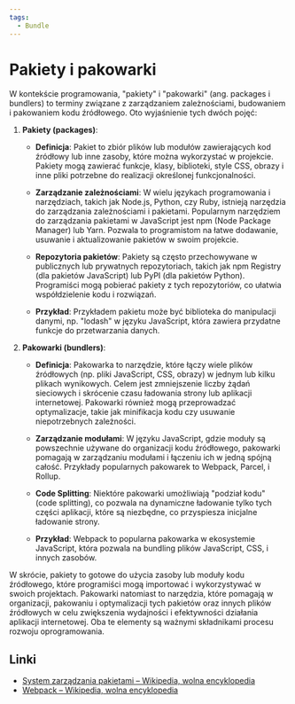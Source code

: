 ```yaml
---
tags:
  - Bundle
---
```


# Pakiety i pakowarki

W kontekście programowania, "pakiety" i "pakowarki" (ang. packages i bundlers) to terminy związane z zarządzaniem zależnościami, budowaniem i pakowaniem kodu źródłowego. Oto wyjaśnienie tych dwóch pojęć:

1. **Pakiety (packages)**:

   - **Definicja**: Pakiet to zbiór plików lub modułów zawierających kod źródłowy lub inne zasoby, które można wykorzystać w projekcie. Pakiety mogą zawierać funkcje, klasy, biblioteki, style CSS, obrazy i inne pliki potrzebne do realizacji określonej funkcjonalności.

   - **Zarządzanie zależnościami**: W wielu językach programowania i narzędziach, takich jak Node.js, Python, czy Ruby, istnieją narzędzia do zarządzania zależnościami i pakietami. Popularnym narzędziem do zarządzania pakietami w JavaScript jest npm (Node Package Manager) lub Yarn. Pozwala to programistom na łatwe dodawanie, usuwanie i aktualizowanie pakietów w swoim projekcie.

   - **Repozytoria pakietów**: Pakiety są często przechowywane w publicznych lub prywatnych repozytoriach, takich jak npm Registry (dla pakietów JavaScript) lub PyPI (dla pakietów Python). Programiści mogą pobierać pakiety z tych repozytoriów, co ułatwia współdzielenie kodu i rozwiązań.

   - **Przykład**: Przykładem pakietu może być biblioteka do manipulacji danymi, np. "lodash" w języku JavaScript, która zawiera przydatne funkcje do przetwarzania danych.

2. **Pakowarki (bundlers)**:

   - **Definicja**: Pakowarka to narzędzie, które łączy wiele plików źródłowych (np. pliki JavaScript, CSS, obrazy) w jednym lub kilku plikach wynikowych. Celem jest zmniejszenie liczby żądań sieciowych i skrócenie czasu ładowania strony lub aplikacji internetowej. Pakowarki również mogą przeprowadzać optymalizacje, takie jak minifikacja kodu czy usuwanie niepotrzebnych zależności.

   - **Zarządzanie modułami**: W języku JavaScript, gdzie moduły są powszechnie używane do organizacji kodu źródłowego, pakowarki pomagają w zarządzaniu modułami i łączeniu ich w jedną spójną całość. Przykłady popularnych pakowarek to Webpack, Parcel, i Rollup.

   - **Code Splitting**: Niektóre pakowarki umożliwiają "podział kodu" (code splitting), co pozwala na dynamiczne ładowanie tylko tych części aplikacji, które są niezbędne, co przyspiesza inicjalne ładowanie strony.

   - **Przykład**: Webpack to popularna pakowarka w ekosystemie JavaScript, która pozwala na bundling plików JavaScript, CSS, i innych zasobów.

W skrócie, pakiety to gotowe do użycia zasoby lub moduły kodu źródłowego, które programiści mogą importować i wykorzystywać w swoich projektach. Pakowarki natomiast to narzędzia, które pomagają w organizacji, pakowaniu i optymalizacji tych pakietów oraz innych plików źródłowych w celu zwiększenia wydajności i efektywności działania aplikacji internetowej. Oba te elementy są ważnymi składnikami procesu rozwoju oprogramowania.

## Linki

- [System zarządzania pakietami – Wikipedia, wolna encyklopedia](https://pl.wikipedia.org/wiki/System_zarz%C4%85dzania_pakietami)
- [Webpack – Wikipedia, wolna encyklopedia](https://pl.wikipedia.org/wiki/Webpack)
